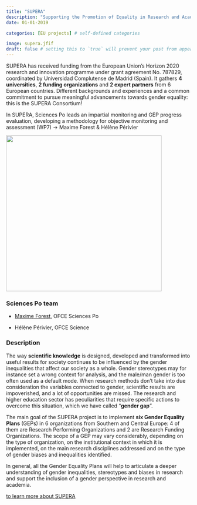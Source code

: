 ```yaml
---
title: "SUPERA"
description: "Supporting the Promotion of Equality in Research and Academia"
date: 01-01-2019

categories: [EU projects] # self-defined categories

image: supera.jfif
draft: false # setting this to `true` will prevent your post from appearing on your listing page until you're ready!
---
```


SUPERA has received funding from the European Union's Horizon 2020 research and innovation programme under grant agreement No. 787829, coordinated by Universidad Complutense de Madrid (Spain). It gathers **4 universities**, **2 funding organizations** and **2 expert partners** from 6 European countries. Different backgrounds and experiences and a common commitment to pursue meaningful advancements towards gender equality: this is the SUPERA Consortium!

In SUPERA, Sciences Po leads an impartial monitoring and GEP progress evaluation, developing a methodology for objective monitoring and assessment (WP7) -\> Maxime Forest & Hélène Périvier

[![](images/paste-627E9E3F.png){fig-align="center" width="424"}](https://www.superaproject.eu/)

### Sciences Po team

-   [Maxime Forest](https://www.sciencespo.fr/programme-presage/fr/content/maxime-forest-cevipof-ofce.html), OFCE Sciences Po

-   Hélène Périvier, OFCE Science

### Description

The way **scientific knowledge** is designed, developed and transformed into useful results for society continues to be influenced by the gender inequalities that affect our society as a whole. Gender stereotypes may for instance set a wrong context for analysis, and the male/man gender is too often used as a default mode. When research methods don't take into due consideration the variables connected to gender, scientific results are impoverished, and a lot of opportunities are missed. The research and higher education sector has peculiarities that require specific actions to overcome this situation, which we have called "**gender gap**".

The main goal of the SUPERA project is to implement **six Gender Equality Plans** (GEPs) in 6 organizations from Southern and Central Europe: 4 of them are Research Performing Organizations and 2 are Research Funding Organizations. The scope of a GEP may vary considerably, depending on the type of organization, on the institutional context in which it is implemented, on the main research disciplines addressed and on the type of gender biases and inequalities identified.

In general, all the Gender Equality Plans will help to articulate a deeper understanding of gender inequalities, stereotypes and biases in research and support the inclusion of a gender perspective in research and academia.

[to learn more about SUPERA](https://www.superaproject.eu/what/)
